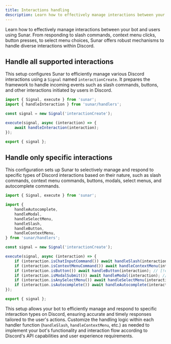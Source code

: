 ```yaml
---
title: Interactions handling
description: Learn how to effectively manage interactions between your bot and users using Sunar. From responding to slash commands, context menu clicks, button presses, to select menu choices, Sunar offers robust mechanisms to handle diverse interactions within Discord.
---
```


Learn how to effectively manage interactions between your bot and users using Sunar. From responding to slash commands, context menu clicks, button presses, to select menu choices, Sunar offers robust mechanisms to handle diverse interactions within Discord.

## Handle all supported interactions

This setup configures Sunar to efficiently manage various Discord interactions using a `Signal` named `interactionCreate`. It prepares the framework to handle incoming events such as slash commands, buttons, and other interactions initiated by users in Discord.


```js title="src/signals/interaction-create.js"
import { Signal, execute } from 'sunar';
import { handleInteraction } from 'sunar/handlers';

const signal = new Signal('interactionCreate');

execute(signal, async (interaction) => {
	await handleInteraction(interaction);
});

export { signal };
```

## Handle only specific interactions

This configuration sets up Sunar to selectively manage and respond to specific types of Discord interactions based on their nature, such as slash commands, context menu commands, buttons, modals, select menus, and autocomplete commands.

```js title="src/signals/interaction-create.js"
import { Signal, execute } from 'sunar';

import {
	handleAutocomplete,
	handleModal,
	handleSelectMenu,
	handleSlash,
	handleButton,
	handleContextMenu,
} from 'sunar/handlers';

const signal = new Signal('interactionCreate');

execute(signal, async (interaction) => {
	if (interaction.isChatInputCommand()) await handleSlash(interaction); // [!code highlight]
	if (interaction.isContextMenuCommand()) await handleContextMenu(interaction); // [!code highlight]
	if (interaction.isButton()) await handleButton(interaction); // [!code highlight]
	if (interaction.isModalSubmit()) await handleModal(interaction); // [!code highlight]
	if (interaction.isAnySelectMenu()) await handleSelectMenu(interaction); // [!code highlight]
	if (interaction.isAutocomplete()) await handleAutocomplete(interaction); // [!code highlight]
});

export { signal };
```

This setup allows your bot to efficiently manage and respond to specific interaction types on Discord, ensuring accurate and timely responses tailored to the user's actions. Customize the handling logic within each handler function (`handleSlash`, `handleContextMenu`, etc.) as needed to implement your bot's functionality and interaction flow according to Discord's API capabilities and user experience requirements.